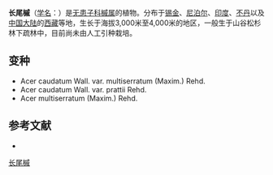 {{Speciesbox
| name = 长尾槭
| status = 
| status_system = 
| image =
| genus = Acer
| species = caudatum
| authority = Wall.
| subdivision_ranks =[[变种|变种]]
| subdivision =
* 长尾槭 ''A. c.'' var. ''caudatum''
* [[多齿长尾槭|多齿长尾槭]] ''A. c.'' var. ''multiserratum''
* [[川滇长尾槭|川滇长尾槭]] ''A. c.'' var. ''prattii''
}}

'''长尾槭'''（[[学名|学名]]：{{lang|la|''Acer caudatum''}}）是[[无患子科|无患子科]][[槭属|槭属]]的植物。分布于[[锡金|锡金]]、[[尼泊尔|尼泊尔]]、[[印度|印度]]、[[不丹|不丹]]以及[[中国大陆|中国大陆]]的[[西藏|西藏]]等地，生长于海拔3,000米至4,000米的地区，一般生于山谷松杉林下疏林中，目前尚未由人工引种栽培。

== 变种 ==
* Acer caudatum Wall. var. multiserratum (Maxim.) Rehd.
* Acer caudatum Wall. var. prattii Rehd.
* Acer multiserratum (Maxim.) Rehd.

== 参考文献 ==
<div class="references-small">
* {{cite web| url =http://www.bioinfo.cn/db05/KmzwSpecies.php?action=view&id=221| title =长尾槭（原变种）| work =《中国高等植物数据库全库》| publisher =中国科学院微生物研究所| author =昆明植物研究所| accessdate =2009-02-21}}{{dead link|date=2018年5月 |bot=InternetArchiveBot |fix-attempted=yes }}
</div>
{{Taxonbar|from=Q1518121}}

[[Category:枫属|长尾槭]]


{{植物小作品}}